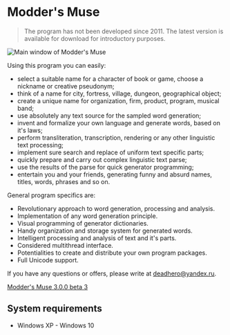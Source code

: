 ﻿---
description:
  Professional word generator with text processing and analysis functions. It is oriented towards game developers,
  modders, fan fiction creators, writers, translators and language experts.
metaTitle: Modder's Muse, word generator
started: 2006-06-27
published: 2009-06-01
finished: 2011-03-21
links:
  - http://nexusmods.com/oblivion/mods/7595/
---

# Modder's Muse

> The program has not been developed since 2011. The latest version is available for download for introductory purposes.

![Main window of Modder's Muse](./images/moddersmuse-3-0-0.png)

Using this program you can easily:

- select a suitable name for a character of book or game, choose a nickname or creative pseudonym;
- think of a name for city, fortress, village, dungeon, geographical object;
- create a unique name for organization, firm, product, program, musical band;
- use absolutely any text source for the sampled word generation;
- invent and formalize your own language and generate words, based on it's laws;
- perform transliteration, transcription, rendering or any other linguistic text processing;
- implement sure search and replace of uniform text specific parts;
- quickly prepare and carry out complex linguistic text parse;
- use the results of the parse for quick generator programming;
- entertain you and your friends, generating funny and absurd names, titles, words, phrases and so on.

General program specifics are:

- Revolutionary approach to word generation, processing and analysis.
- Implementation of any word generation principle.
- Visual programming of generator dictionaries.
- Handy organization and storage system for generated words.
- Intelligent processing and analysis of text and it's parts.
- Considered multithread interface.
- Potentialities to create and distribute your own program packages.
- Full Unicode support.

If you have any questions or offers, please write at deadhero@yandex.ru.

[Modder's Muse 3.0.0 beta 3](/files/moddersmuse_3.0.0_beta_3.exe)

## System requirements

- Windows XP - Windows 10

